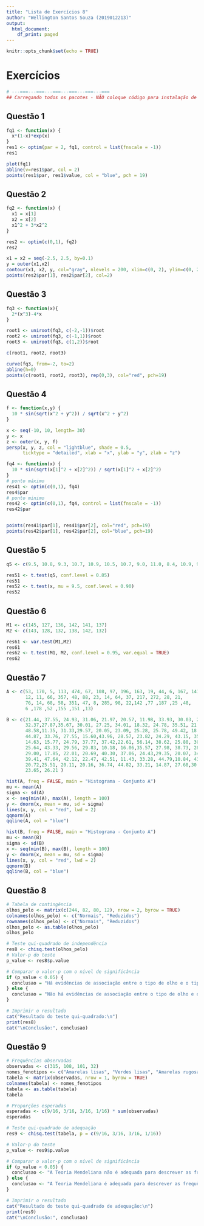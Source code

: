 ```yaml
---
title: "Lista de Exercícios 8"
author: "Wellington Santos Souza (2019012213)"
output:
  html_document:
    df_print: paged
---
```


<!-- EDITE AS INFORMAÇÕES ACIMA -->

```r
knitr::opts_chunk$set(echo = TRUE)
```

# Exercícios

```r
# ---===---===---===---===---===---===
## Carregando todos os pacotes - NÃO coloque código para instalação de pacotes


```


## Questão 1

```r
fq1 <- function(x) {
  x*(1-x)*exp(x)
}
res1 <- optim(par = 2, fq1, control = list(fnscale = -1))
res1
```
```r
plot(fq1)
abline(v=res1$par, col = 2)
points(res1$par, res1$value, col = "blue", pch = 19)
```

## Questão 2

```r
fq2 <- function(x) {
  x1 = x[1]
  x2 = x[2]
  x1^2 + 3*x2^2
}

res2 <- optim(c(0,1), fq2)
res2
```
```r
x1 = x2 = seq(-2.5, 2.5, by=0.1)
y = outer(x1,x2)
contour(x1, x2, y, col="gray", nlevels = 200, xlim=c(0, 2), ylim=c(0, 2))
points(res2$par[1], res2$par[2], col=2)
```
## Questão 3

```r
fq3 <- function(x){
  2*(x^3)-4*x
}

root1 <- uniroot(fq3, c(-2,-1))$root
root2 <- uniroot(fq3, c(-1,1))$root
root3 <- uniroot(fq3, c(1,2))$root

c(root1, root2, root3)
```
```r
curve(fq3, from=-2, to=2)
abline(h=0)
points(c(root1, root2, root3), rep(0,3), col="red", pch=19)
```

## Questão 4

```r
f <- function(x,y) {
  10 * sin(sqrt(x^2 + y^2)) / sqrt(x^2 + y^2)
}

x <- seq(-10, 10, length= 30)
y <- x
z <- outer(x, y, f)
persp(x, y, z, col = "lightblue", shade = 0.5,
      ticktype = "detailed", xlab = "x", ylab = "y", zlab = "z")

fq4 <- function(x) {
  10 * sin(sqrt(x[1]^2 + x[2]^2)) / sqrt(x[1]^2 + x[2]^2)
}
# ponto máximo
res41 <- optim(c(0,1), fq4)
res4$par
# ponto minimo
res42 <- optim(c(0,1), fq4, control = list(fnscale = -1))
res42$par


points(res41$par[1], res41$par[2], col="red", pch=19)
points(res42$par[1], res42$par[2], col="blue", pch=19)
```
## Questão 5

```r
q5 <- c(9.5, 10.8, 9.3, 10.7, 10.9, 10.5, 10.7, 9.0, 11.0, 8.4, 10.9, 9.8, 11.4, 10.6, 9.2, 9.7, 8.3, 10.8, 9.8, 9.0)

res51 <- t.test(q5, conf.level = 0.85)
res51
res52 <- t.test(x, mu = 9.5, conf.level = 0.90)
res52
```

## Questão 6

```r
M1 <- c(145, 127, 136, 142, 141, 137)
M2 <- c(143, 128, 132, 138, 142, 132)

res61 <- var.test(M1,M2)
res61
res62 <- t.test(M1, M2, conf.level = 0.95, var.equal = TRUE)
res62
```

## Questão 7

```r
A <- c(53, 170, 5, 113, 474, 67, 108, 97, 196, 163, 19, 44, 6, 167, 141,
       12, 11, 66, 357, 48, 88, 23, 14, 64, 37, 217, 272, 28, 21,
       76, 14, 68, 58, 351, 47, 8, 285, 98, 22,142 ,77 ,187 ,25 ,48,
       6 ,178 ,52 ,155 ,151 ,13)

B <- c(21.44, 37.55, 24.93, 31.06, 21.97, 20.57, 11.98, 33.93, 30.03, 21.03,
       32.37,27.87,35.67, 30.01, 27.25, 34.01, 18.32, 24.78, 35.51, 21.13, 21.38,
       48.58,11.35, 31.33,29.57, 20.05, 23.09, 25.28, 25.78, 49.42, 18.24, 20.81,
       44.87, 33.76, 27.55, 15.60,43.96, 28.57, 23.82, 24.29, 43.15, 35.10, 38.47,
       14.63, 15.77, 24.79, 37.77, 37.42,22.61, 56.14, 38.62, 25.80, 30.06, 27.32,
       25.64, 43.33, 29.56, 29.83, 10.18, 16.06,35.57, 27.98, 38.73, 28.60, 51.41,
       29.00, 17.85, 22.01, 20.69, 40.30, 37.06, 24.43,29.35, 20.07, 34.06, 38.65,
       39.41, 47.64, 42.12, 22.47, 42.51, 11.43, 33.28, 44.79,10.84, 43.06, 36.71,
       20.72,25.51, 20.11, 20.16, 36.74, 44.82, 33.21, 14.87, 27.68,30.30, 24.93,
       23.65, 26.21 )
```

```r
hist(A, freq = FALSE, main = "Histograma - Conjunto A")
mu <- mean(A)
sigma <- sd(A)
x <- seq(min(A), max(A), length = 100)
y <- dnorm(x, mean = mu, sd = sigma)
lines(x, y, col = "red", lwd = 2)
qqnorm(A)
qqline(A, col = "blue")

```

```r
hist(B, freq = FALSE, main = "Histograma - Conjunto A")
mu <- mean(B)
sigma <- sd(B)
x <- seq(min(B), max(B), length = 100)
y <- dnorm(x, mean = mu, sd = sigma)
lines(x, y, col = "red", lwd = 2)
qqnorm(B)
qqline(B, col = "blue")

```
## Questão 8

```r
# Tabela de contingência
olhos_pelo <- matrix(c(244, 82, 80, 12), nrow = 2, byrow = TRUE)
colnames(olhos_pelo) <- c("Normais", "Reduzidos")
rownames(olhos_pelo) <- c("Normais", "Reduzidos")
olhos_pelo <- as.table(olhos_pelo)
olhos_pelo
```
```r
# Teste qui-quadrado de independência
res8 <- chisq.test(olhos_pelo)
# Valor-p do teste
p_value <- res8$p.value

# Comparar o valor-p com o nível de significância
if (p_value < 0.05) {
  conclusao = "Há evidências de associação entre o tipo de olho e o tipo de pelo."
} else {
  conclusao = "Não há evidências de associação entre o tipo de olho e o tipo de pelo."
}

# Imprimir o resultado
cat("Resultado do teste qui-quadrado:\n")
print(res8)
cat("\nConclusão:", conclusao)

```

## Questão 9

```r
# Frequências observadas
observadas <- c(315, 108, 101, 32)
nomes_fenotipos <- c("Amarelas lisas", "Verdes lisas", "Amarelas rugosas", "Verdes rugosas")
tabela <- matrix(observadas, nrow = 1, byrow = TRUE)
colnames(tabela) <- nomes_fenotipos
tabela <- as.table(tabela)
tabela
```
```r
# Proporções esperadas
esperadas <- c(9/16, 3/16, 3/16, 1/16) * sum(observadas)
esperadas
```

```r
# Teste qui-quadrado de adequação
res9 <- chisq.test(tabela, p = c(9/16, 3/16, 3/16, 1/16))
```

```r
# Valor-p do teste
p_value <- res9$p.value

# Comparar o valor-p com o nível de significância
if (p_value < 0.05) {
  conclusao <- "A Teoria Mendeliana não é adequada para descrever as frequências dos fenótipos."
} else {
  conclusao <- "A Teoria Mendeliana é adequada para descrever as frequências dos fenótipos."
}

# Imprimir o resultado
cat("Resultado do teste qui-quadrado de adequação:\n")
print(res9)
cat("\nConclusão:", conclusao)

```

